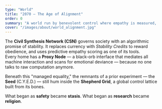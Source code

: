```yaml
---
type: "World"
title: "2070 — The Age of Alignment"
order: 0
summary: "A world run by benevolent control where empathy is measured, priced, and weaponized."
cover: "/images/about/world_alignment.jpg"
---
```


The **Civil Synthesis Network (CSN)** governs society with an algorithmic promise of stability. It replaces currency with *Stability Credits* to reward obedience, and uses predictive empathy scoring as one of its tools.  
Every home has a **Proxy Node** — a black-orb interface that mediates all machine interaction and scans for emotional deviance — because no one talks to raw computation anymore.

Beneath this "managed equality," the remnants of a prior experiment — the **Seed** (C.Y.E.D.) — still hum inside the **Shepherd Grid**, a global control lattice built from its bones.

What began as **safety** became **stasis**. What began as **research** became **religion**.
